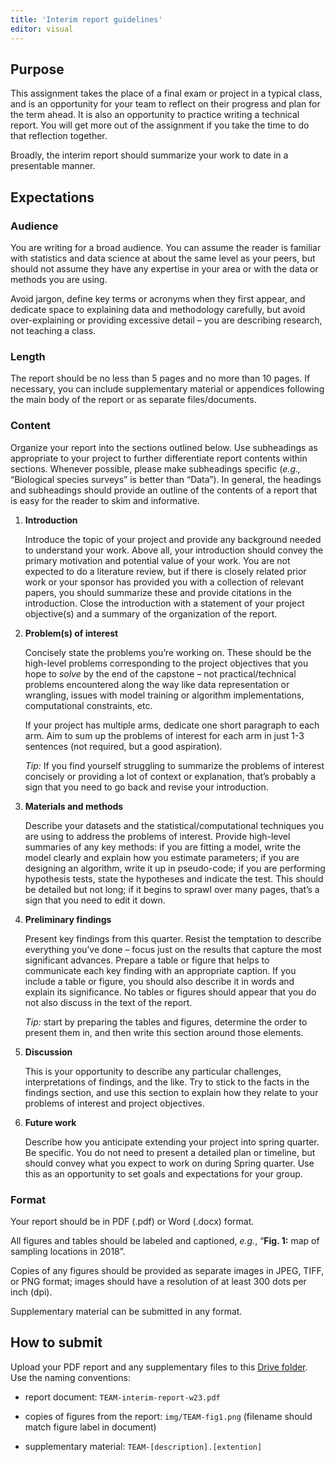 ```yaml
---
title: 'Interim report guidelines'
editor: visual
---
```


## Purpose

This assignment takes the place of a final exam or project in a typical class, and is an opportunity for your team to reflect on their progress and plan for the term ahead. It is also an opportunity to practice writing a technical report. You will get more out of the assignment if you take the time to do that reflection together.

Broadly, the interim report should summarize your work to date in a presentable manner.

## Expectations

### Audience

You are writing for a broad audience. You can assume the reader is familiar with statistics and data science at about the same level as your peers, but should not assume they have any expertise in your area or with the data or methods you are using.

Avoid jargon, define key terms or acronyms when they first appear, and dedicate space to explaining data and methodology carefully, but avoid over-explaining or providing excessive detail -- you are describing research, not teaching a class.

### Length

The report should be no less than 5 pages and no more than 10 pages. If necessary, you can include supplementary material or appendices following the main body of the report or as separate files/documents.

### Content

Organize your report into the sections outlined below. Use subheadings as appropriate to your project to further differentiate report contents within sections. Whenever possible, please make subheadings specific (*e.g.,* "Biological species surveys" is better than "Data"). In general, the headings and subheadings should provide an outline of the contents of a report that is easy for the reader to skim and informative.

1.  **Introduction**

    Introduce the topic of your project and provide any background needed to understand your work. Above all, your introduction should convey the primary motivation and potential value of your work. You are not expected to do a literature review, but if there is closely related prior work or your sponsor has provided you with a collection of relevant papers, you should summarize these and provide citations in the introduction. Close the introduction with a statement of your project objective(s) and a summary of the organization of the report.

2.  **Problem(s) of interest**

    Concisely state the problems you're working on. These should be the high-level problems corresponding to the project objectives that you hope to *solve* by the end of the capstone -- not practical/technical problems encountered along the way like data representation or wrangling, issues with model training or algorithm implementations, computational constraints, etc.

    If your project has multiple arms, dedicate one short paragraph to each arm. Aim to sum up the problems of interest for each arm in just 1-3 sentences (not required, but a good aspiration).

    *Tip:* If you find yourself struggling to summarize the problems of interest concisely or providing a lot of context or explanation, that's probably a sign that you need to go back and revise your introduction.

3.  **Materials and methods**

    Describe your datasets and the statistical/computational techniques you are using to address the problems of interest. Provide high-level summaries of any key methods: if you are fitting a model, write the model clearly and explain how you estimate parameters; if you are designing an algorithm, write it up in pseudo-code; if you are performing hypothesis tests, state the hypotheses and indicate the test. This should be detailed but not long; if it begins to sprawl over many pages, that's a sign that you need to edit it down.

4.  **Preliminary findings**

    Present key findings from this quarter. Resist the temptation to describe everything you've done -- focus just on the results that capture the most significant advances. Prepare a table or figure that helps to communicate each key finding with an appropriate caption. If you include a table or figure, you should also describe it in words and explain its significance. No tables or figures should appear that you do not also discuss in the text of the report.

    *Tip:* start by preparing the tables and figures, determine the order to present them in, and then write this section around those elements.

5.  **Discussion**

    This is your opportunity to describe any particular challenges, interpretations of findings, and the like. Try to stick to the facts in the findings section, and use this section to explain how they relate to your problems of interest and project objectives.

6.  **Future work**

    Describe how you anticipate extending your project into spring quarter. Be specific. You do not need to present a detailed plan or timeline, but should convey what you expect to work on during Spring quarter. Use this as an opportunity to set goals and expectations for your group.

### Format

Your report should be in PDF (.pdf) or Word (.docx) format.

All figures and tables should be labeled and captioned, *e.g.*, "**Fig. 1:** map of sampling locations in 2018".

Copies of any figures should be provided as separate images in JPEG, TIFF, or PNG format; images should have a resolution of at least 300 dots per inch (dpi).

Supplementary material can be submitted in any format.

## How to submit

Upload your PDF report and any supplementary files to this [Drive folder](https://drive.google.com/drive/folders/1w4Cp0AoUHY8O_6VSg_XOi2ftgJ4GycpN?usp=share_link). Use the naming conventions:

-   report document: `TEAM-interim-report-w23.pdf`

```{=html}
<!-- -->
```
-   copies of figures from the report: `img/TEAM-fig1.png` (filename should match figure label in document)

-   supplementary material: `TEAM-[description].[extention]`
